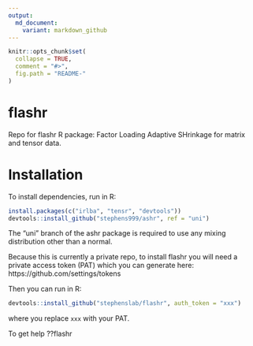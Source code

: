 ```yaml
---
output:
  md_document:
    variant: markdown_github
---
```


<!-- README.md is generated from README.Rmd. Please edit that file -->

```r
knitr::opts_chunk$set(
  collapse = TRUE,
  comment = "#>",
  fig.path = "README-"
)
```

# flashr

Repo for flashr R package: Factor Loading Adaptive SHrinkage for matrix and tensor data.

# Installation
To install dependencies, run in R:
```r
install.packages(c("irlba", "tensr", "devtools"))
devtools::install_github("stephens999/ashr", ref = "uni")
```
The "uni" branch of the ashr package is required to use any mixing distribution other than a normal.

Because this is currently a private repo, to install flashr you will need a private access token (PAT) which you can generate here: https://github.com/settings/tokens

Then you can run in R: 
```r
devtools::install_github("stephenslab/flashr", auth_token = "xxx")
```
where you replace `xxx` with your PAT.

To get help
??flashr
